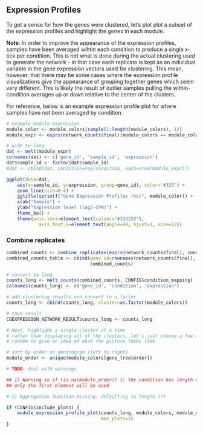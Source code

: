 Expression Profiles
-------------------

To get a sense for how the genes were clustered, let's plot plot a subset of
the expression profiles and highlight the genes in each module.

**Note**: In order to improve the appearance of the expression profiles,
samples have been averaged wihtin each condition to produce a single x-tick per
condition. This is _not_ what is done during the actual clustering used to
generate the network - in that case each replicate is kept as an individual
variable in the gene expression vectors used for clustering. This mean,
however, that there may be some cases where the expression profile
visualizations give the appearance of grouping together genes which seem very
different. This is likely the result of outlier samples pulling the
within-condition averages up or down relative to the center of the clusters.

For reference, below is an example expression profile plot for where samples
have *not* been averaged by condition.

```r
# example module expression
module_color <- module_colors[sample(1:length(module_colors), 1)]
module_expr <- exprs(network_counts$final)[module_colors == module_color,]

# wide to long
dat <- melt(module_expr)
colnames(dat) <- c('gene_id', 'sample_id', 'expression')
dat$sample_id <- factor(dat$sample_id)
#dat <- cbind(dat, condition=rep(condition, each=nrow(module_expr)))

ggplot(data=dat,
    aes(x=sample_id, y=expression, group=gene_id), color='#333') +
    geom_line(size=0.4) +
    ggtitle(sprintf("Gene Expression Profiles (%s)", module_color)) +
    xlab("Sample") +
    ylab("Expression level (log2-CPM)") +
    theme_bw() +
    theme(axis.text=element_text(colour="#333333"), 
            axis.text.x=element_text(angle=90, hjust=1, size=12))
```

### Combine replicates

<!--
QUESTION: Can the variance between replicates for a given gene tell us anything
useful that with respect to network construction? For example, perhaps genes
with less variance within replicates are more tightly regulated. On the flip
side, genes with a larger variance may just be noise and not as interesting in
the context of the network.
-->

```r
combined_counts <- combine_replicates(exprs(network_counts$final), condition)
combined_counts_table <- cbind(gene_id=rownames(network_counts$final),
                               combined_counts)

# convert to long
counts_long <- melt_counts(combined_counts, CONFIG$condition_mapping)
colnames(counts_long) <- c('gene_id', 'condition', 'expression')

# add clustering results and convert to a factor
counts_long <- cbind(counts_long, cluster=as.factor(module_colors))

# save result
COEXPRESSION_NETWORK_RESULT$counts_long <- counts_long
```

```r
# Next, highlight a single cluster at a time
# rather than displaying all of the clusters, let's just choose a few at
# random to give an idea of what the picture looks like.

# sort by order on dendrogram (left to right)
module_order <- unique(module_colors[gene_tree$order])

# TODO: deal with warnings

## 1) Warning in if (is.na(module_order)) {: the condition has length > 1 and
## only the first element will be used

# 2) Aggregation function missing: defaulting to length (?)

if (CONFIG$include_plots) {
    module_expression_profile_plot(counts_long, module_colors, module_order,
                                   max_plots=3)
}
```

